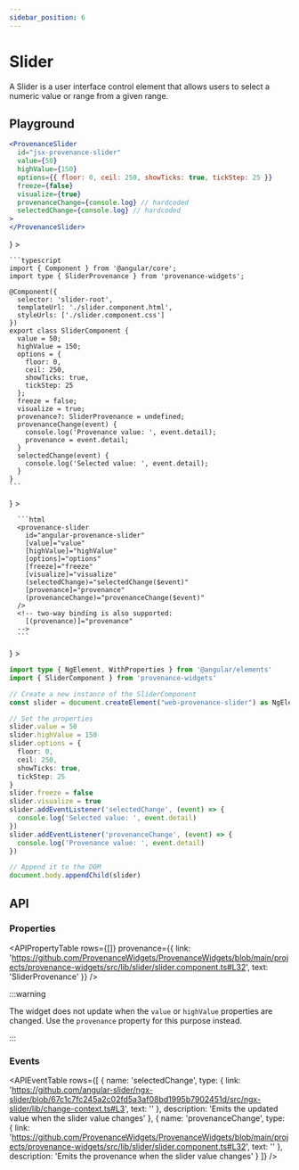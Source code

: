 ```yaml
---
sidebar_position: 6
---
```


# Slider

A Slider is a user interface control element that allows users to select a numeric value or range from a given range. 

## Playground

```jsx live
<ProvenanceSlider 
  id="jsx-provenance-slider"
  value={50}
  highValue={150}
  options={{ floor: 0, ceil: 250, showTicks: true, tickStep: 25 }}
  freeze={false}
  visualize={true}
  provenanceChange={console.log} // hardcoded
  selectedChange={console.log} // hardcoded
>
</ProvenanceSlider>
```

<PlaygroundAdmonition />

<Tabs>
  <TabItem 
    value='slider.component.ts' 
    label={
      <Avatar 
        src="https://cdn.simpleicons.org/angular/red"
        name="slider.component.ts"
      />
    }
  >

    ```typescript
    import { Component } from '@angular/core';
    import type { SliderProvenance } from 'provenance-widgets';

    @Component({
      selector: 'slider-root',
      templateUrl: './slider.component.html',
      styleUrls: ['./slider.component.css']
    })
    export class SliderComponent {
      value = 50;
      highValue = 150;
      options = {
        floor: 0,
        ceil: 250,
        showTicks: true,
        tickStep: 25
      };
      freeze = false;
      visualize = true;
      provenance?: SliderProvenance = undefined;
      provenanceChange(event) {
        console.log('Provenance value: ', event.detail);
        provenance = event.detail;
      }
      selectedChange(event) {
        console.log('Selected value: ', event.detail);
      }
    }
    ```

  </TabItem>
  <TabItem 
    value="slider.component.html" 
    label={
      <Avatar 
        src="https://cdn.simpleicons.org/angular/red"
        name="slider.component.html"
      />
    }
  >

      ```html
      <provenance-slider 
        id="angular-provenance-slider"
        [value]="value"
        [highValue]="highValue"
        [options]="options"
        [freeze]="freeze"
        [visualize]="visualize"
        (selectedChange)="selectedChange($event)"
        [provenance]="provenance" 
        (provenanceChange)="provenanceChange($event)" 
      />
      <!-- two-way binding is also supported:
        [(provenance)]="provenance"
      -->
      ```

  </TabItem>
  <TabItem 
    value='web-components' 
    label={
      <Avatar 
        src="https://cdn.simpleicons.org/webcomponentsdotorg"
        name="slider.webcomponent.ts"
      />
    }
  >

  ```typescript
  import type { NgElement, WithProperties } from '@angular/elements'
  import { SliderComponent } from 'provenance-widgets'

  // Create a new instance of the SliderComponent
  const slider = document.createElement("web-provenance-slider") as NgElement & WithProperties<SliderComponent>
  
  // Set the properties
  slider.value = 50
  slider.highValue = 150
  slider.options = {
    floor: 0,
    ceil: 250,
    showTicks: true,
    tickStep: 25
  }
  slider.freeze = false
  slider.visualize = true
  slider.addEventListener('selectedChange', (event) => {
    console.log('Selected value: ', event.detail)
  })
  slider.addEventListener('provenanceChange', (event) => {
    console.log('Provenance value: ', event.detail)
  })

  // Append it to the DOM
  document.body.appendChild(slider)
  ```

  </TabItem>
</Tabs>

## API

<APIAdmonition />
<APIHeaderTable
  extends={{
    link: 'https://angular-slider.github.io/ngx-slider/docs',
    text: 'ngx-slider'
  }}
  selector="provenance-slider"
/>

### Properties

<APIPropertyTable 
  rows={[]}
  provenance={{
    link: 'https://github.com/ProvenanceWidgets/ProvenanceWidgets/blob/main/projects/provenance-widgets/src/lib/slider/slider.component.ts#L32',
    text: 'SliderProvenance'
  }}
/>

:::warning

The widget does not update when the `value` or `highValue` properties are changed. Use the `provenance` property for this purpose instead.

:::

### Events

<APIEventTable 
  rows={[
    {
      name: 'selectedChange',
      type: {
        link: 'https://github.com/angular-slider/ngx-slider/blob/67c1c7fc245a2c02fd5a3af08bd1995b7902451d/src/ngx-slider/lib/change-context.ts#L3',
        text: '<ChangeContext>'
      },
      description: 'Emits the updated value when the slider value changes'
    },
    {
      name: 'provenanceChange',
      type: {
        link: 'https://github.com/ProvenanceWidgets/ProvenanceWidgets/blob/main/projects/provenance-widgets/src/lib/slider/slider.component.ts#L32',
        text: '<SliderProvenance>'
      },
      description: 'Emits the provenance when the slider value changes'
    }
  ]}
/>